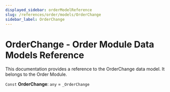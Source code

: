 ```yaml
---
displayed_sidebar: orderModelReference
slug: /references/order/models/OrderChange
sidebar_label: OrderChange
---
```



# OrderChange - Order Module Data Models Reference

This documentation provides a reference to the OrderChange data model. It belongs to the Order Module.

 `Const` **OrderChange**: `any` = `_OrderChange`
